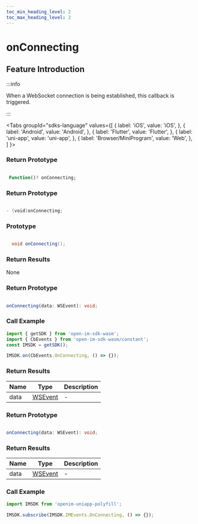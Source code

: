 ```yaml
---
toc_min_heading_level: 2
toc_max_heading_level: 2
---
```


# onConnecting

## Feature Introduction

:::info

When a WebSocket connection is being established, this callback is triggered.

:::

<Tabs
groupId="sdks-language"
values={[
{ label: 'iOS', value: 'iOS', },
{ label: 'Android', value: 'Android', },
{ label: 'Flutter', value: 'Flutter', },
{ label: 'uni-app', value: 'uni-app', },
{ label: 'Browser/MiniProgram', value: 'Web', },
]
}>

<TabItem value="Flutter">

### Return Prototype

```dart showLineNumbers

 Function()? onConnecting;

```

</TabItem>

<TabItem value="iOS">

### Return Prototype

```swift showLineNumbers

- (void)onConnecting;

```

</TabItem>

<TabItem value="Android">

### Prototype

```java showLineNumbers

  void onConnecting();

```

### Return Results
None

</TabItem>

<TabItem value="Web">

### Return Prototype

```ts showLineNumbers

onConnecting(data: WSEvent): void;

```

### Call Example

```js showLineNumbers
import { getSDK } from 'open-im-sdk-wasm';
import { CbEvents } from 'open-im-sdk-wasm/constant';
const IMSDK = getSDK();

IMSDK.on(CbEvents.OnConnecting, () => {});
```

### Return Results

| Name | Type                                    | Description |
| ---- | --------------------------------------- | ----------- |
| data | [WSEvent](/class/response.mdx) | -           |

</TabItem>

<TabItem value="uni-app">

### Return Prototype

```ts showLineNumbers

onConnecting(data: WSEvent): void;

```

### Return Results

| Name | Type                                    | Description |
| ---- | --------------------------------------- | ----------- |
| data | [WSEvent](/class/response.mdx) | -           |

### Call Example

```js showLineNumbers
import IMSDK from 'openim-uniapp-polyfill';

IMSDK.subscribe(IMSDK.IMEvents.OnConnecting, () => {});
```

</TabItem>

</Tabs>